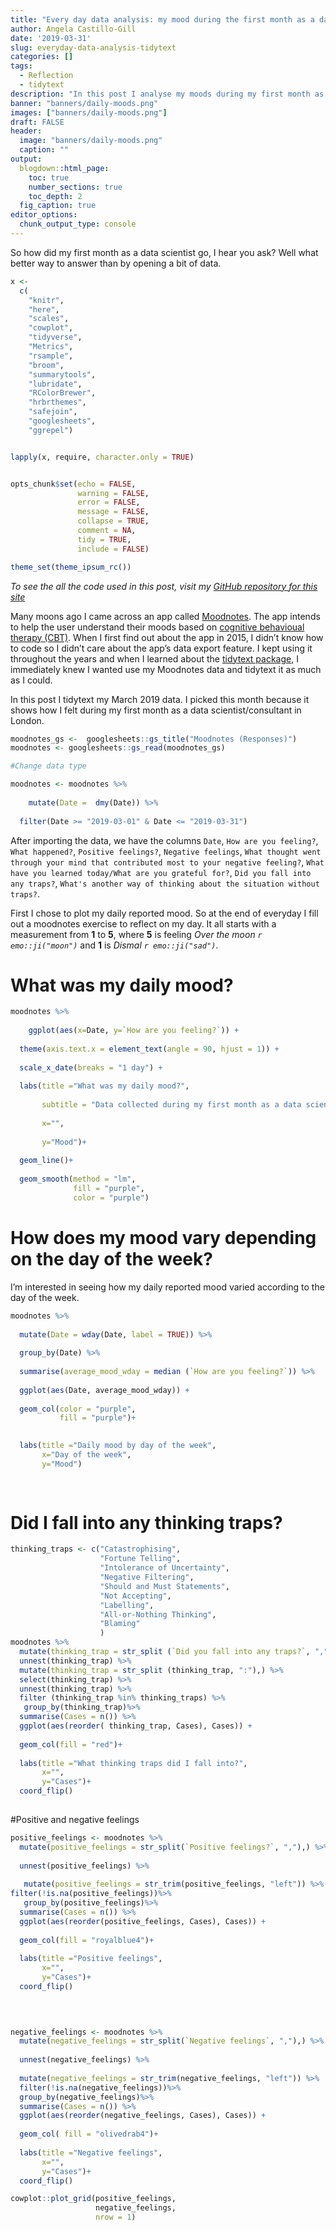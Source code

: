 ```yaml
---
title: "Every day data analysis: my mood during the first month as a data scientist consultant"
author: Angela Castillo-Gill
date: '2019-03-31'
slug: everyday-data-analysis-tidytext
categories: []
tags: 
  - Reflection
  - tidytext
description: "In this post I analyse my moods during my first month as a data scientist."
banner: "banners/daily-moods.png"
images: ["banners/daily-moods.png"]
draft: FALSE
header: 
  image: "banners/daily-moods.png"
  caption: ""
output:
  blogdown::html_page:
    toc: true
    number_sections: true
    toc_depth: 2
  fig_caption: true
editor_options: 
  chunk_output_type: console
---
```


So how did my first month as a data scientist go, I hear you ask? Well what better way to answer than by opening a bit of data. 

```r
x <-
  c(
    "knitr",
    "here",
    "scales",
    "cowplot",
    "tidyverse",
    "Metrics",
    "rsample",
    "broom",
    "summarytools",
    "lubridate",
    "RColorBrewer",
    "hrbrthemes",
    "safejoin", 
    "googlesheets",
    "ggrepel")


lapply(x, require, character.only = TRUE)


opts_chunk$set(echo = FALSE,
               warning = FALSE,
               error = FALSE,
               message = FALSE,
               collapse = TRUE,
               comment = NA,
               tidy = TRUE,
               include = FALSE)

theme_set(theme_ipsum_rc())
```


*To see the all the code used in this post, visit my [GitHub repository for this site](https://github.com/acastillogill/acastillogill)* 

Many moons ago I came across an app called [Moodnotes](https://moodnotes.thriveport.com/). The app intends to help the user understand their moods based on [cognitive behavioual therapy (CBT)](https://en.wikipedia.org/wiki/Cognitive_behavioral_therapy). When I first find out about the app in 2015, I didn't know how to code so I didn't care about the app's data export feature. I kept using it throughout the years and when I learned about the [tidytext package](https://cran.r-project.org/web/packages/tidytext/vignettes/tidytext.html), I immediately knew I wanted use my Moodnotes data and tidytext it as much as I could. 

In this post I tidytext my March 2019 data. I picked this month because it shows how I felt during my first month as a data scientist/consultant in London. 

```r

moodnotes_gs <-  googlesheets::gs_title("Moodnotes (Responses)")
moodnotes <- googlesheets::gs_read(moodnotes_gs)

#Change data type

moodnotes <- moodnotes %>%
  
    mutate(Date =  dmy(Date)) %>%
  
  filter(Date >= "2019-03-01" & Date <= "2019-03-31") 
```



After importing the data, we have the columns `Date`, `How are you feeling?`, `What happened?`, `Positive feelings?`, `Negative feelings`, `What thought went through your mind that contributed most to your negative feeling?`, `What have you learned today/What are you grateful for?`, `Did you fall into any traps?`, `What's another way of thinking about the situation without traps?`.

First I chose to plot my daily reported mood. So at the end of everyday I fill out a moodnotes exercise to reflect on my day. It all starts with a measurement from **1** to **5**, where **5** is feeling *Over the moon `r emo::ji("moon")`* and **1** is *Dismal `r emo::ji("sad")`*.

# What was my daily mood?

```r

moodnotes %>%
  
    ggplot(aes(x=Date, y=`How are you feeling?`)) +
  
  theme(axis.text.x = element_text(angle = 90, hjust = 1)) +
  
  scale_x_date(breaks = "1 day") +
  
  labs(title ="What was my daily mood?",
       
       subtitle = "Data collected during my first month as a data scientist in London.",
       
       x="",
       
       y="Mood")+
  
  geom_line()+
  
  geom_smooth(method = "lm",
              fill = "purple", 
              color = "purple")

```

# How does my mood vary depending on the day of the week?
I'm interested in seeing how my daily reported mood varied according to the day of the week. 

```r

moodnotes %>%
  
  mutate(Date = wday(Date, label = TRUE)) %>%
  
  group_by(Date) %>%
  
  summarise(average_mood_wday = median (`How are you feeling?`)) %>%
  
  ggplot(aes(Date, average_mood_wday)) +
  
  geom_col(color = "purple",
           fill = "purple")+
  

  labs(title ="Daily mood by day of the week",
       x="Day of the week",
       y="Mood")
  
  
```


# Did I fall into any thinking traps?

```r

thinking_traps <- c("Catastrophising",
                    "Fortune Telling",
                    "Intolerance of Uncertainty",
                    "Negative Filtering",
                    "Should and Must Statements",
                    "Not Accepting",
                    "Labelling",
                    "All-or-Nothing Thinking", 
                    "Blaming"
                    )
moodnotes %>%
  mutate(thinking_trap = str_split (`Did you fall into any traps?`, ","),) %>%
  unnest(thinking_trap) %>%
  mutate(thinking_trap = str_split (thinking_trap, ":"),) %>%
  select(thinking_trap) %>%
  unnest(thinking_trap) %>%
  filter (thinking_trap %in% thinking_traps) %>%
   group_by(thinking_trap)%>%
  summarise(Cases = n()) %>%
  ggplot(aes(reorder( thinking_trap, Cases), Cases)) +
  
  geom_col(fill = "red")+
  
  labs(title ="What thinking traps did I fall into?",
       x="",
       y="Cases")+
  coord_flip() 
  
```

#Positive and negative feelings

```r


positive_feelings <- moodnotes %>%
  mutate(positive_feelings = str_split(`Positive feelings?`, ","),) %>%
   
  unnest(positive_feelings) %>%
  
   mutate(positive_feelings = str_trim(positive_feelings, "left")) %>%
filter(!is.na(positive_feelings))%>%
   group_by(positive_feelings)%>%
  summarise(Cases = n()) %>%
  ggplot(aes(reorder(positive_feelings, Cases), Cases)) +
  
  geom_col(fill = "royalblue4")+
  
  labs(title ="Positive feelings",
       x="",
       y="Cases")+
  coord_flip() 
  

  
```


```r
negative_feelings <- moodnotes %>%
  mutate(negative_feelings = str_split(`Negative feelings`, ","),) %>%
  
  unnest(negative_feelings) %>%
  
  mutate(negative_feelings = str_trim(negative_feelings, "left")) %>%
  filter(!is.na(negative_feelings))%>%
  group_by(negative_feelings)%>%
  summarise(Cases = n()) %>%
  ggplot(aes(reorder(negative_feelings, Cases), Cases)) +
  
  geom_col( fill = "olivedrab4")+
  
  labs(title ="Negative feelings",
       x="",
       y="Cases")+
  coord_flip() 
```

```r


cowplot::plot_grid(positive_feelings,
                   negative_feelings,
                   nrow = 1)

```





